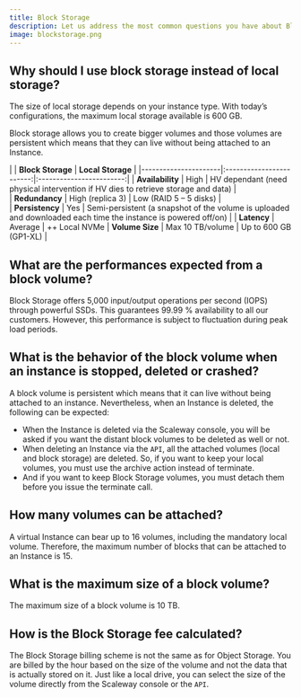 ```yaml
---
title: Block Storage
description: Let us address the most common questions you have about Block Storage.
image: blockstorage.png
---
```


## Why should I use block storage instead of local storage?

The size of local storage depends on your instance type. With today’s configurations, the maximum local storage available is 600 GB.

Block storage allows you to create bigger volumes and those volumes are persistent which means that they can live without being attached to an Instance.

|                    |         **Block Storage**         |           **Local Storage**       |
    |----------------------|:------------------------:|:------------------------:|
    | **Availability**      | High | HV dependant (need physical intervention if HV dies to retrieve storage and data) |  
    | **Redundancy**  |         High (replica 3)                | Low (RAID 5 – 5 disks) |  
    | **Persistency** |     Yes                  |     Semi-persistent (a snapshot of the volume is uploaded and downloaded each time the instance is powered off/on)                       | 
    | **Latency** |    Average                      |   ++ Local NVMe
    | **Volume Size** |            Max 10 TB/volume              |       Up to 600 GB (GP1-XL)                   |  


## What are the performances expected from a block volume?

Block Storage offers 5,000 input/output operations per second (IOPS) through powerful SSDs. 
This guarantees 99.99 % availability to all our customers. However, this performance is subject to fluctuation during peak load periods.

## What is the behavior of the block volume when an instance is stopped, deleted or crashed?

A block volume is persistent which means that it can live without being attached to an instance. Nevertheless, when an Instance is deleted, the following can be expected:

- When the Instance is deleted via the Scaleway console, you will be asked if you want the distant block volumes to be deleted as well or not.
- When deleting an Instance via the `API`, all the attached volumes (local and block storage) are deleted. So, if you want to keep your local volumes, you must use the archive action instead of terminate. 
- And if you want to keep Block Storage volumes, you must detach them before you issue the terminate call.

## How many volumes can be attached?

A virtual Instance can bear up to 16 volumes, including the mandatory local volume. 
Therefore, the maximum number of blocks that can be attached to an Instance is 15.

## What is the maximum size of a block volume?

The maximum size of a block volume is 10 TB.

## How is the Block Storage fee calculated?

The Block Storage billing scheme is not the same as for Object Storage. You are billed by the hour based on the size of the volume and not the data that is actually stored on it. Just like a local drive, you can select the size of the volume directly from the Scaleway console or the `API`.
